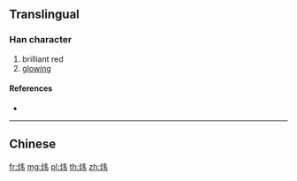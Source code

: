 {{character info/new}}
{{also|煒}}
==Translingual==

===Han character===
{{Han char|rn=86|rad=火|as=04|sn=8|four=|canj=FQS|ids=⿰火韦}}

# brilliant red
# [[glowing]]

====References====
* {{Han ref|kx=0668.031|hdz=32191.040|uh=709C|ud=28828}}

----

==Chinese==
{{zh-see|煒}}

[[fr:炜]]
[[mg:炜]]
[[pl:炜]]
[[th:炜]]
[[zh:炜]]